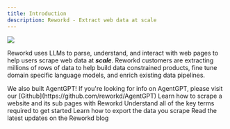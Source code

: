 ```yaml
---
title: Introduction
description: Reworkd - Extract web data at scale
---
```


<Frame>
    <img src="/images/banner.png" />
</Frame>

Reworkd uses LLMs to parse, understand, and interact with web pages to help users scrape web data at ***scale***.
Reworkd customers are extracting millions of rows of data to help build data constrained products, fine tune domain specific language models, and enrich existing data pipelines.

<Info>
    We also built AgentGPT! If you're looking for info on AgentGPT, please visit our
    [Github](https://github.com/reworkd/AgentGPT)
</Info>

<CardGroup cols={2}>
    <Card title="Build your first scraper" icon="lightbulb" href="https://app.arcade.software/share/6GkFKiXytq3lXQU3JWAx">
        Learn how to scrape a website and its sub pages with Reworkd
    </Card>
    <Card title="Key terms" icon="brain" href="/essentials/usecases">
        Understand all of the key terms required to get started
    </Card>
    <Card title="Exporting data" icon="globe" href="/features/exports/overview">
        Learn how to export the data you scrape
    </Card>
    <Card title="Blog" icon="rss" href="https://www.reworkd.ai/blog">
        Read the latest updates on the Reworkd blog
    </Card>
</CardGroup>
